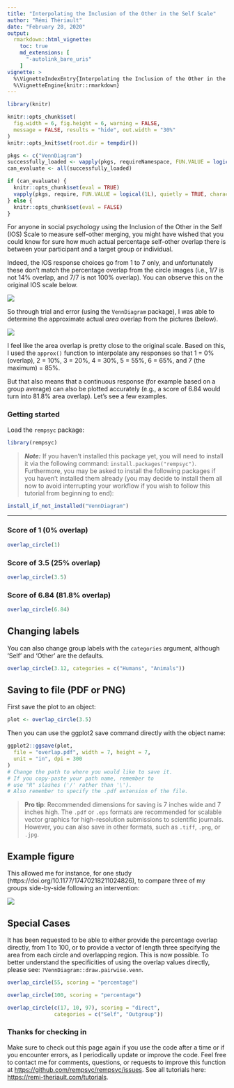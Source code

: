 ---
title: "Interpolating the Inclusion of the Other in the Self Scale"
author: "Rémi Thériault"
date: "February 28, 2020"
output:
  rmarkdown::html_vignette:
    toc: true
    md_extensions: [ 
      "-autolink_bare_uris" 
    ]
vignette: >
  %\VignetteIndexEntry{Interpolating the Inclusion of the Other in the Self Scale}
  %\VignetteEngine{knitr::rmarkdown}
---

```{r, include=FALSE}
library(knitr)

knitr::opts_chunk$set(
  fig.width = 6, fig.height = 6, warning = FALSE,
  message = FALSE, results = "hide", out.width = "30%"
)
knitr::opts_knit$set(root.dir = tempdir())

pkgs <- c("VennDiagram")
successfully_loaded <- vapply(pkgs, requireNamespace, FUN.VALUE = logical(1L), quietly = TRUE)
can_evaluate <- all(successfully_loaded)

if (can_evaluate) {
  knitr::opts_chunk$set(eval = TRUE)
  vapply(pkgs, require, FUN.VALUE = logical(1L), quietly = TRUE, character.only = TRUE)
} else {
  knitr::opts_chunk$set(eval = FALSE)
}
```

For anyone in social psychology using the Inclusion of the Other in the Self (IOS) Scale to measure self-other merging, you might have wished that you could know for sure how much actual percentage self-other overlap there is between your participant and a target group or individual.

Indeed, the IOS response choices go from 1 to 7 only, and unfortunately these don't match the percentage overlap from the circle images (i.e., 1/7 is not 14% overlap, and 7/7 is not 100% overlap). You can observe this on the original IOS scale below.

![](https://rempsyc.remi-theriault.com/images/blog_circles/IOS.png)

So through trial and error (using the `VennDiagram` package), I was able to determine the approximate actual *area* overlap from the pictures (below).

![](https://rempsyc.remi-theriault.com/images//blog_circles/overlap.png)

I feel like the area overlap is pretty close to the original scale. Based on this, I used the `approx()` function to interpolate any responses so that 1 = 0% (overlap), 2 = 10%, 3 = 20%, 4 = 30%, 5 = 55%, 6 = 65%, and 7 (the maximum) = 85%.

But that also means that a continuous response (for example based on a group average) can also be plotted accurately (e.g., a score of 6.84 would turn into 81.8% area overlap). Let's see a few examples.


### Getting started

Load the `rempsyc` package:

```{r}
library(rempsyc)
```

> ***Note:*** If you haven't installed this package yet, you will need to install it via the following command: `install.packages("rempsyc")`. Furthermore, you may be asked to install the following packages if you haven't installed them already (you may decide to install them all now to avoid interrupting your workflow if you wish to follow this tutorial from beginning to end):

```{r}
install_if_not_installed("VennDiagram")
```

---

### Score of 1 (0% overlap)

```{r}
overlap_circle(1)
```

### Score of 3.5 (25% overlap)

```{r}
overlap_circle(3.5)
```

### Score of 6.84 (81.8% overlap)

```{r}
overlap_circle(6.84)
```

## Changing labels

You can also change group labels with the `categories` argument, although 'Self' and 'Other' are the defaults.

```{r}
overlap_circle(3.12, categories = c("Humans", "Animals"))
```

## Saving to file (PDF or PNG)
First save the plot to an object:

```{r}
plot <- overlap_circle(3.5)
```

Then you can use the ggplot2 save command directly with the object name:

```{r, eval = FALSE}
ggplot2::ggsave(plot,
  file = "overlap.pdf", width = 7, height = 7,
  unit = "in", dpi = 300
)
# Change the path to where you would like to save it.
# If you copy-paste your path name, remember to
# use "R" slashes ('/' rather than '\').
# Also remember to specify the .pdf extension of the file.
```

> **Pro tip**: Recommended dimensions for saving is 7 inches wide and 7 inches high. The `.pdf` or `.eps` formats are recommended for scalable vector graphics for high-resolution submissions to scientific journals. However, you can also save in other formats, such as `.tiff`, `.png`, or `.jpg`.

## Example figure
This allowed me for instance, for one study (https://doi.org/10.1177/17470218211024826), to compare three of my groups side-by-side following an intervention:

![](https://rempsyc.remi-theriault.com/images//blog_circles/figure.png)

## Special Cases

It has been requested to be able to either provide the percentage overlap directly, from 1 to 100, or to provide a vector of length three specifying the area from each circle and overlapping region. This is now possible. To better understand the specificities of using the overlap values directly, please see: `?VennDiagram::draw.pairwise.venn`.

```{r}
overlap_circle(55, scoring = "percentage")

overlap_circle(100, scoring = "percentage")

overlap_circle(c(17, 10, 97), scoring = "direct",
               categories = c("Self", "Outgroup"))

```

### Thanks for checking in

Make sure to check out this page again if you use the code after a time or if you encounter errors, as I periodically update or improve the code. Feel free to contact me for comments, questions, or requests to improve this function at [https://github.com/rempsyc/rempsyc/issues](https://github.com/rempsyc/rempsyc/issues). See all tutorials here: [https://remi-theriault.com/tutorials](https://remi-theriault.com/tutorials).
